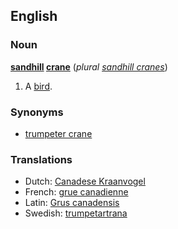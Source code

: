 ==English==

===Noun===
'''[[sandhill]] [[crane]]''' (''plural [[sandhill cranes]]'')

# A [[bird]].

===Synonyms===
*[[trumpeter crane]]

===Translations===
{{rfc-level|Translations at L3+ (AutoFormat would have corrected level of Synonyms)}}
*Dutch: [[Canadese Kraanvogel]] {{m}}
*French: [[grue canadienne]] {{f}}
*Latin: [[Grus canadensis]]
*Swedish: [[trumpetartrana]]